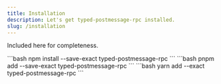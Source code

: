 ```yaml
---
title: Installation
description: Let's get typed-postmessage-rpc installed.
slug: /installation
---
```



Included here for completeness. 

<Tabs>
  <TabItem label="npm">
  ```bash
  npm install --save-exact typed-postmessage-rpc
  ```
  </TabItem>
  <TabItem label="pnpm">
  ```bash
  pnpm add --save-exact typed-postmessage-rpc
  ```
  </TabItem>
  <TabItem label="yarn">
  ```bash
  yarn add --exact typed-postmessage-rpc
  ```
  </TabItem>
</Tabs>
